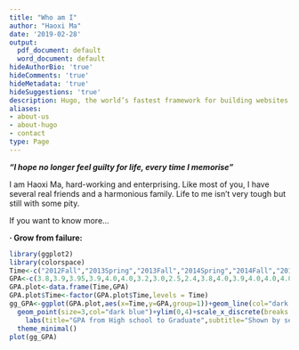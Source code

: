 ```yaml
---
title: "Who am I"
author: "Haoxi Ma"
date: '2019-02-28'
output:
  pdf_document: default
  word_document: default
hideAuthorBio: 'true'
hideComments: 'true'
hideMetadata: 'true'
hideSuggestions: 'true'
description: Hugo, the world’s fastest framework for building websites
aliases:
- about-us
- about-hugo
- contact
type: Page
---
```


***"I hope no longer feel guilty for life, every time I memorise"***<br>

I am Haoxi Ma, hard-working and enterprising. Like most of you, I have several real friends and a harmonious family.
Life to me isn't very tough but still with some pity.<br>

If you want to know more...<br>

**· Grow from failure:**<br>

```r
library(ggplot2)
library(colorspace)
Time<-c("2012Fall","2013Spring","2013Fall","2014Spring","2014Fall","2015Spring","2015Fall","2016Spring","2016Fall","2017Spring","2017Fall","2018Spring","2018Fall","2019Spring","2019Fall","2020Spring","2020Fall")
GPA<-c(3.8,3.9,3.95,3.9,4.0,4.0,3.2,3.0,2.5,2.4,3.8,4.0,3.9,4.0,4.0,4.0,4.0)
GPA.plot<-data.frame(Time,GPA)
GPA.plot$Time<-factor(GPA.plot$Time,levels = Time)
gg_GPA<-ggplot(GPA.plot,aes(x=Time,y=GPA,group=1))+geom_line(col="dark blue",size=1.5)+
  geom_point(size=3,col="dark blue")+ylim(0,4)+scale_x_discrete(breaks = levels(GPA.plot$Time)[c(T, rep(F, 1))])+
    labs(title="GPA from High school to Graduate",subtitle="Shown by semester",x="Semester",y="GPA")+
  theme_minimal()
plot(gg_GPA)
```












